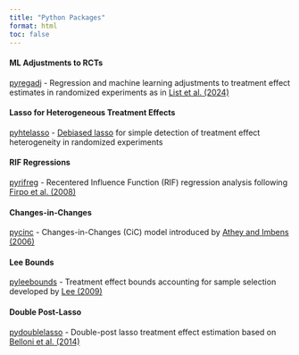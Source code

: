 ```yaml
---
title: "Python Packages"
format: html
toc: false
---
```


#### ML Adjustments to RCTs

[pyregadj](https://github.com/vyasenov/pyregadj) - Regression and machine learning adjustments to treatment effect estimates in randomized experiments as in [List et al. (2024)](https://doi.org/10.1080/07474938.2024.2373446)

#### Lasso for Heterogeneous Treatment Effects

[pyhtelasso](https://github.com/vyasenov/pyhtelasso) - [Debiased lasso](https://dl.acm.org/doi/10.5555/2627435.2697057) for simple detection of treatment effect heterogeneity in randomized experiments 

#### RIF Regressions

[pyrifreg](https://github.com/vyasenov/pyrifreg) - Recentered Influence Function (RIF) regression analysis following [Firpo et al. (2008)](https://doi.org/10.3982/ECTA6822)

#### Changes-in-Changes

[pycinc](https://github.com/vyasenov/pycinc) - Changes-in-Changes (CiC) model introduced by [Athey and Imbens (2006)](https://doi.org/10.1111/j.1468-0262.2006.00668.x)

#### Lee Bounds

[pyleebounds](https://github.com/vyasenov/pyleebounds) - Treatment effect bounds accounting for sample selection developed by [Lee (2009)](https://doi.org/10.1111/j.1467-937X.2009.00536.x)

#### Double Post-Lasso

[pydoublelasso](https://github.com/vyasenov/pydoublelasso) - Double-post lasso treatment effect estimation based on [Belloni et al. (2014)](https://doi.org/10.1093/restud/rdt044)